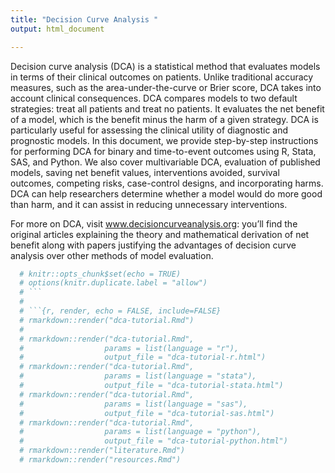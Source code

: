 ```yaml
---
title: "Decision Curve Analysis "
output: html_document

---
```


Decision curve analysis (DCA) is a statistical method that evaluates models in terms of their clinical outcomes on patients. Unlike traditional accuracy measures, such as the area-under-the-curve or Brier score, DCA takes into account clinical consequences. DCA compares models to two default strategies: treat all patients and treat no patients. It evaluates the net benefit of a model, which is the benefit minus the harm of a given strategy. DCA is particularly useful for assessing the clinical utility of diagnostic and prognostic models. In this document, we provide step-by-step instructions for performing DCA for binary and time-to-event outcomes using R, Stata, SAS, and Python. We also cover multivariable DCA, evaluation of published models, saving net benefit values, interventions avoided, survival outcomes, competing risks, case-control designs, and incorporating harms. DCA can help researchers determine whether a model would do more good than harm, and it can assist in reducing unnecessary interventions.

For more on DCA, visit [www.decisioncurveanalysis.org](https://www.mskcc.org/departments/epidemiology-biostatistics/biostatistics/decision-curve-analysis): you'll find the original articles explaining the theory and mathematical derivation of net benefit along with papers justifying the advantages of decision curve analysis over other methods of model evaluation.



<!-- ```{r, echo=FALSE, results='asis'} -->
<!-- # Include the necessary D3.js library -->
<!-- cat('<script src="https://d3js.org/d3.v7.min.js"></script>\n') -->

<!-- # Include the HTML and JavaScript code for the decision curve analysis plot -->
<!-- cat(' -->
<!-- <!DOCTYPE html> -->
<!-- <html lang="en"> -->
<!-- <head> -->
<!--     <meta charset="UTF-8"> -->
<!--     <meta name="viewport" content="width=device-width, initial-scale=1.0"> -->
<!--     <title>Decision Curve Analysis</title> -->
<!--     <style> -->
<!--         /* Add your CSS styles here */ -->
<!--     </style> -->
<!-- </head> -->
<!-- <body> -->
<!--     <div id="decision-curve"></div> -->
<!--     <script> -->
<!--         // Sample data for decision curve analysis -->
<!-- const data = [ -->
<!--     { thresholdProbability: 0, netBenefit: 0 }, -->
<!--     { thresholdProbability: 0.1, netBenefit: 0.2 }, -->
<!--     // ... more data points -->
<!-- ]; -->

<!-- // Set the dimensions and margins of the graph -->
<!-- const margin = { top: 20, right: 20, bottom: 30, left: 50 }, -->
<!--     width = 960 - margin.left - margin.right, -->
<!--     height = 500 - margin.top - margin.bottom; -->

<!-- // Create the SVG container and set its dimensions -->
<!-- const svg = d3.select("#decision-curve") -->
<!--     .append("svg") -->
<!--     .attr("width", width + margin.left + margin.right) -->
<!--     .attr("height", height + margin.top + margin.bottom) -->
<!--     .append("g") -->
<!--     .attr("transform", `translate(${margin.left},${margin.top})`); -->

<!-- // Create scales for x and y axes -->
<!-- const x = d3.scaleLinear().range([0, width]); -->
<!-- const y = d3.scaleLinear().range([height, 0]); -->

<!-- // Define the line for the decision curve -->
<!-- const line = d3.line() -->
<!--     .x(d => x(d.thresholdProbability)) -->
<!--     .y(d => y(d.netBenefit)); -->

<!-- // Set the domain for the x and y axes based on the data -->
<!-- x.domain(d3.extent(data, d => d.thresholdProbability)); -->
<!-- y.domain([0, d3.max(data, d => d.netBenefit)]); -->

<!-- // Add the x-axis to the SVG -->
<!-- svg.append("g") -->
<!--     .attr("transform", `translate(0,${height})`) -->
<!--     .call(d3.axisBottom(x)); -->

<!-- // Add the y-axis to the SVG -->
<!-- svg.append("g") -->
<!--     .call(d3.axisLeft(y)); -->

<!-- // Add the decision curve line to the SVG -->
<!-- svg.append("path") -->
<!--     .data([data]) -->
<!--     .attr("class", "line") -->
<!--     .attr("d", line); -->

<!-- // Add interactivity, e.g., tooltips, hover effects, etc. -->
<!-- // ... your custom code here -->

<!--     </script> -->
<!-- </body> -->
<!-- </html> -->
<!-- ') -->
<!-- ``` -->

<!-- <!DOCTYPE html> -->
<!-- <html lang="en"> -->
<!-- <head> -->
<!--     <meta charset="UTF-8"> -->
<!--     <meta name="viewport" content="width=device-width, initial-scale=1.0"> -->
<!--     <title>Decision Curve Analysis</title> -->
<!--     <style> -->
<!--         /* Add your CSS styles here */ -->
<!--     </style> -->
<!--     <script src="https://d3js.org/d3.v7.min.js"></script> -->
<!-- </head> -->
<!-- <body> -->
<!--     <div id="decision-curve"></div> -->
<!--     <script> -->
<!--         // Add your JavaScript code here -->
<!--     </script> -->
<!-- </body> -->
<!-- </html> -->


<!-- // Sample data for decision curve analysis -->
<!-- const data = [ -->
<!--     { thresholdProbability: 0, netBenefit: 0 }, -->
<!--     { thresholdProbability: 0.1, netBenefit: 0.2 }, -->
<!--     // ... more data points -->
<!-- ]; -->

<!-- // Set the dimensions and margins of the graph -->
<!-- const margin = { top: 20, right: 20, bottom: 30, left: 50 }, -->
<!--     width = 960 - margin.left - margin.right, -->
<!--     height = 500 - margin.top - margin.bottom; -->

<!-- // Create the SVG container and set its dimensions -->
<!-- const svg = d3.select("#decision-curve") -->
<!--     .append("svg") -->
<!--     .attr("width", width + margin.left + margin.right) -->
<!--     .attr("height", height + margin.top + margin.bottom) -->
<!--     .append("g") -->
<!--     .attr("transform", `translate(${margin.left},${margin.top})`); -->

<!-- // Create scales for x and y axes -->
<!-- const x = d3.scaleLinear().range([0, width]); -->
<!-- const y = d3.scaleLinear().range([height, 0]); -->

<!-- // Define the line for the decision curve -->
<!-- const line = d3.line() -->
<!--     .x(d => x(d.thresholdProbability)) -->
<!--     .y(d => y(d.netBenefit)); -->

<!-- // Set the domain for the x and y axes based on the data -->
<!-- x.domain(d3.extent(data, d => d.thresholdProbability)); -->
<!-- y.domain([0, d3.max(data, d => d.netBenefit)]); -->

<!-- // Add the x-axis to the SVG -->
<!-- svg.append("g") -->
<!--     .attr("transform", `translate(0,${height})`) -->
<!--     .call(d3.axisBottom(x)); -->

<!-- // Add the y-axis to the SVG -->
<!-- svg.append("g") -->
<!--     .call(d3.axisLeft(y)); -->

<!-- // Add the decision curve line to the SVG -->
<!-- svg.append("path") -->
<!--     .data([data]) -->
<!--     .attr("class", "line") -->
<!--     .attr("d", line); -->

<!-- // Add interactivity, e.g., tooltips, hover effects, etc. -->
<!-- // ... your custom code here -->

<!-- auto redirecting users to the tutorial -->
<!-- <meta http-equiv="Refresh" content="0; url='https://mskcc-epi-bio.github.io/decisioncurveanalysis'" />  -->

```r
  # knitr::opts_chunk$set(echo = TRUE)
  # options(knitr.duplicate.label = "allow")
  # ```
  # 
  # ```{r, render, echo = FALSE, include=FALSE}
  # rmarkdown::render("dca-tutorial.Rmd")
  # 
  # rmarkdown::render("dca-tutorial.Rmd",
  #                  params = list(language = "r"),
  #                  output_file = "dca-tutorial-r.html")
  # rmarkdown::render("dca-tutorial.Rmd",
  #                  params = list(language = "stata"),
  #                  output_file = "dca-tutorial-stata.html")
  # rmarkdown::render("dca-tutorial.Rmd",
  #                  params = list(language = "sas"),
  #                  output_file = "dca-tutorial-sas.html")
  # rmarkdown::render("dca-tutorial.Rmd",
  #                  params = list(language = "python"),
  #                  output_file = "dca-tutorial-python.html")
  # rmarkdown::render("literature.Rmd")
  # rmarkdown::render("resources.Rmd")
```

<!-- Welcome to the tutorial for Decision Curve Analysis. -->
<!-- You're being redirected to https://www.danieldsjoberg.com/dca-tutorial/dca-tutorial-r.html -->
